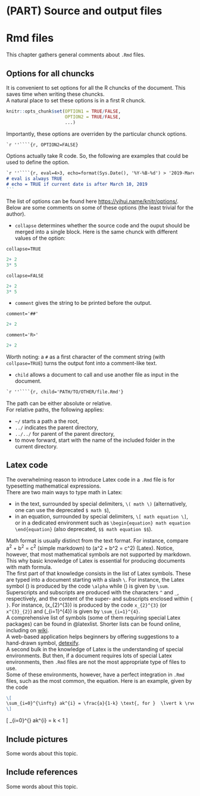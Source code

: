 # (PART) Source and output files {-}

# Rmd files {#rmd}

This chapter gathers general comments about `.Rmd` files.

## Options for all chuncks

It is convenient to set options for all the R chuncks of the document. This saves time when writing these chuncks.   
A natural place to set these options is in a first R chunck.


```r
knitr::opts_chunk$set(OPTION1 = TRUE/FALSE,
                      OPTION2 = TRUE/FALSE,
                      ...)
```


Importantly, these options are overriden by the particular chunck options.

````markdown
`r ''````{r, OPTION2=FALSE}
````




Options actually take R code. So, the following are examples that could be used to define the option.


````markdown
`r ''````{r, eval=4>3, echo=format(Sys.Date(), '%Y-%B-%d') > '2019-March-10'}
# eval is always TRUE
# echo = TRUE if current date is after March 10, 2019
```
````

The list of options can be found here [https://yihui.name/knitr/options/](https://yihui.name/knitr/options/). Below are some comments on some of these options (the least trivial for the author).

- `collapse` determines whether the source code and the ouput should be merged into a single block.
Here is the same chunck with different values of the option:

`collapse=TRUE`

```r
2+ 2
3* 5
```

`collapse=FALSE`
    
```r
2+ 2
3* 5
```

- `comment` gives the string to be printed before the output.

`comment='##'`

```r
2+ 2
```

`comment='R>'`
    
```r
2+ 2
```

Worth noting: a `#` as a first character of the comment string (with `collpase=TRUE`) turns the output font into a comment-like text.

- `child` allows a document to call and use another file as input in the document.

````markdown
`r ''````{r, child='PATH/TO/OTHER/file.Rmd'}
````

The path can be either absolute or relative.  
For relative paths, the following applies:  

  - `~/` starts a path a the root,
  - `../` indicates the parent directory,
  - `../../` for parent of the parent directory,
  - to move forward, start with the name of the included folder in the current directory.



## Latex code

The overwhelming reason to introduce Latex code in a `.Rmd` file is for typesetting mathematical expressions.  
There are two main ways to type math in Latex:   

  - in the text, surrounded by special delimiters, `\( math \)` (alternatively, one can use the deprecated `$ math $`),
  - in an equation, surrounded by special delimiters, `\[ math equation \]`, or in a dedicated environment such as `\begin{equation} math equation \end{equation}` (also deprecated, `$$ math equation $$`).

Math format is usually distinct from the text format. For instance, compare a^2^ + b^2^ = c^2^ (simple markdown) to \(a^2 + b^2 = c^2\) (Latex). Notice, however, that most mathematical symbols are not supported by markdown. This why basic knowledge of Latex is essential for producing documents with math formula.   
The first part of that knowledge consists in the list of Latex symbols. These are typed into a document starting with a slash `\`. For instance, the Latex symbol \(\alpha\) is produced by the code `\alpha` while \(\sum\) is given by `\sum`.   
Superscripts and subscripts are produced with the characters `^` and `_`, respectively, and the content of the super- and subscripts enclosed within `{ }`. For instance, \(x_{2}^{3}\) is produced by the code `x_{2}^{3}` (or `x^{3}_{2}`) and \(\sum_{i=1}^{4}\) is given by `\sum_{i=1}^{4}`.  
A comprehensive list of symbols (some of them requiring special Latex packages) can be found in @latexlist. Shorter lists can be found online, including on [wiki](https://oeis.org/wiki/List_of_LaTeX_mathematical_symbols).  
A web-based application helps beginners by offering suggestions to a hand-drawn symbol, [detexify](http://detexify.kirelabs.org/classify.html).    
A second bulk in the knowledge of Latex is the understanding of special environments. But then, if a document requires lots of special Latex environments, then `.Rmd` files are not the most appropriate type of files to use.  
Some of these environments, however, have a perfect integration in `.Rmd` files, such as the most common, the equation. Here is an example, given by the code

```markdown
\[
\sum_{i=0}^{\infty} ak^{i} = \frac{a}{1-k} \text{, for }  \lvert k \rvert < 1
\]
```
\[
\sum_{i=0}^{\infty} ak^{i} = \frac{a}{1-k} \text{, for }  \lvert k \rvert < 1
\]


## Include pictures

Some words about this topic.


## Include references

Some words about this topic.







